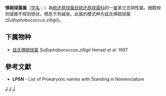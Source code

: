 {{Automatic taxobox
| taxon = Sulfophobococcus 
| authority = Hensel et al., 1997
| type species = 兹氏惧硫球菌<br>''Sulfophobococcus zilligii''
| type species authority = Hensel et al., 1997
}}
'''惧硫球菌属'''（[[学名|学名]]：{{lang|la|''Sulfophobococcus''}}）為[[硫还原球菌目|硫还原球菌目]][[硫还原球菌科|硫还原球菌科]]的一[[属|属]]革兰氏阴性菌。细胞规则或微不规则球状。栖息于热碱泉。此属的模式种为兹氏惧硫球菌(''Sulfophobococcus zilligii'')。

==下属物种==
* [[兹氏惧硫球菌|兹氏惧硫球菌]] ''Sulfophobococcus zilligii'' Hensel et al. 1997

==參考文獻==
{{reflist}}
* '''LPSN''' - List of Prokaryotic names with Standing in Nomenclature

{{taxonbar}}

[[Category:革兰氏阴性菌|J]]
[[Category:_硫还原球菌科|J]]
[[Category:1997年描述的分类群|J]]